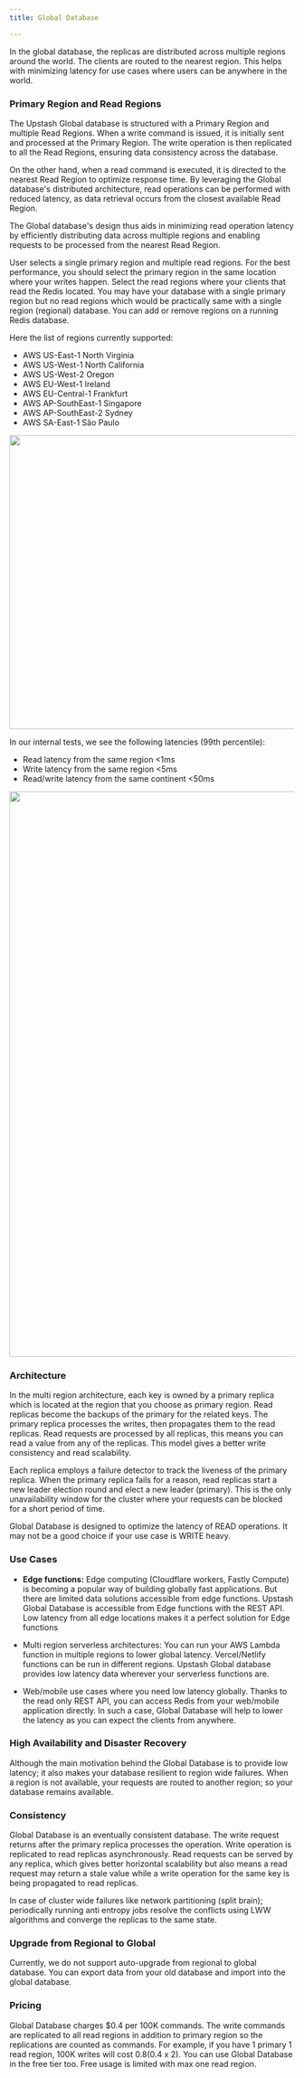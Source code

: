 ```yaml
---
title: Global Database

---
```


In the global database, the replicas are distributed across multiple regions around the world. The clients are routed to the nearest region. This helps with minimizing latency for use cases where users can be anywhere in the world.

### Primary Region and Read Regions

The Upstash Global database is structured with a Primary Region and multiple Read Regions. When a write command is issued, it is initially sent and processed at the Primary Region. The write operation is then replicated to all the Read Regions, ensuring data consistency across the database.

On the other hand, when a read command is executed, it is directed to the nearest Read Region to optimize response time. By leveraging the Global database's distributed architecture, read operations can be performed with reduced latency, as data retrieval occurs from the closest available Read Region.

The Global database's design thus aids in minimizing read operation latency by efficiently distributing data across multiple regions and enabling requests to be processed from the nearest Read Region.

User selects a single primary region and multiple read regions. For the best performance, you should select the primary region in the same location where your writes happen. Select the read regions where your clients that read the Redis located. You may have your database with a single primary region but no read regions which would be practically same with a single region (regional) database. You can add or remove regions on a running Redis database.

Here the list of regions currently supported:

-   AWS US-East-1 North Virginia
-   AWS US-West-1 North California
-   AWS US-West-2 Oregon
-   AWS EU-West-1 Ireland
-   AWS EU-Central-1 Frankfurt
-   AWS AP-SouthEast-1 Singapore
-   AWS AP-SouthEast-2 Sydney
-   AWS SA-East-1 São Paulo

<Frame><img src="/img/globaldb/regionselect.png" width="520" /></Frame>

In our internal tests, we see the following latencies (99th percentile):

-   Read latency from the same region &lt;1ms
-   Write latency from the same region &lt;5ms
-   Read/write latency from the same continent &lt;50ms

<Frame><img src="/img/globaldb/map2.png" width="1000" /></Frame>

### Architecture

In the multi region architecture, each key is owned by a primary replica which is located at the region that you choose as primary region. Read replicas become the backups of the primary for the related keys. The primary replica processes the writes, then propagates them to the read replicas. Read requests are processed by all replicas, this means you can read a value from any of the replicas. This model gives a better write consistency and read scalability.

Each replica employs a failure detector to track the liveness of the primary replica. When the primary replica fails for a reason, read replicas start a new leader election round and elect a new leader (primary). This is the only unavailability window for the cluster where your requests can be blocked for a short period of time.

<Note>
    Global Database is designed to optimize the latency of READ operations. It
    may not be a good choice if your use case is WRITE heavy.
</Note>

### Use Cases

-   **Edge functions:** Edge computing (Cloudflare workers, Fastly Compute) is becoming a popular way of building globally fast applications. But there are limited data solutions accessible from edge functions. Upstash Global Database is accessible from Edge functions with the REST API. Low latency from all edge locations makes it a perfect solution for Edge functions

-   Multi region serverless architectures: You can run your AWS Lambda function in multiple regions to lower global latency. Vercel/Netlify functions can be run in different regions. Upstash Global database provides low latency data wherever your serverless functions are.

-   Web/mobile use cases where you need low latency globally. Thanks to the read only REST API, you can access Redis from your web/mobile application directly. In such a case, Global Database will help to lower the latency as you can expect the clients from anywhere.

### High Availability and Disaster Recovery

Although the main motivation behind the Global Database is to provide low latency; it also makes your database resilient to region wide failures. When a region is not available, your requests are routed to another region; so your database remains available.

### Consistency

Global Database is an eventually consistent database. The write request returns after the primary replica processes the operation. Write operation is replicated to read replicas asynchronously. Read requests can be served by any replica, which gives better horizontal scalability but also means a read request may return a stale value while a write operation for the same key is being propagated to read replicas.

In case of cluster wide failures like network partitioning (split brain); periodically running anti entropy jobs resolve the conflicts using LWW algorithms and converge the replicas to the same state.

### Upgrade from Regional to Global

Currently, we do not support auto-upgrade from regional to global database. You can export data from your old database and import into the global database.

### Pricing

Global Database charges $0.4 per 100K commands. The write commands are replicated to all read regions in addition to primary region so the replications are counted as commands. For example, if you have 1 primary 1 read region, 100K writes will cost $0.8 ($0.4 x 2). You can use Global Database in the free tier too. Free usage is limited with max one read region.
